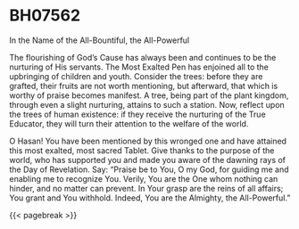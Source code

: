 # BH07562 {#sec-bh07562 .unnumbered}

In the Name of the All-Bountiful, the All-Powerful

The flourishing of God's Cause has always been and continues to be the nurturing of His servants. The Most Exalted Pen has enjoined all to the upbringing of children and youth. Consider the trees: before they are grafted, their fruits are not worth mentioning, but afterward, that which is worthy of praise becomes manifest. A tree, being part of the plant kingdom, through even a slight nurturing, attains to such a station. Now, reflect upon the trees of human existence: if they receive the nurturing of the True Educator, they will turn their attention to the welfare of the world.

O Hasan! You have been mentioned by this wronged one and have attained this most exalted, most sacred Tablet. Give thanks to the purpose of the world, who has supported you and made you aware of the dawning rays of the Day of Revelation. Say: "Praise be to You, O my God, for guiding me and enabling me to recognize You. Verily, You are the One whom nothing can hinder, and no matter can prevent. In Your grasp are the reins of all affairs; You grant and You withhold. Indeed, You are the Almighty, the All-Powerful."

{{< pagebreak >}}
